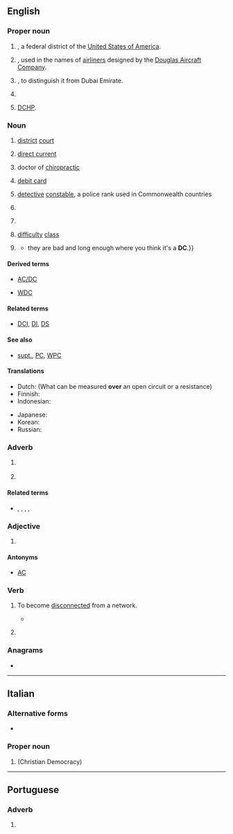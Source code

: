 {{also|dc|Dc|dC|d/c|D&C|D.C.|d.C.}}
==English==

===Proper noun===
{{en-proper noun}}

# {{initialism of|en|District of Columbia|nodot=1}}, a federal district of the [[United States of America]].
# {{lb|en|aviation}} {{initialism of|en||Douglas Commercial|nodot=1}}, used in the names of [[airliner]]s designed by the [[w:Douglas Aircraft Company|Douglas Aircraft Company]].
# {{initialism of|en|Dubai City|nodot=1}}, to distinguish it from Dubai Emirate.
# {{initialism of|en|[[w:Dreamcast|Dreamcast]]}}
# {{init of|en|{{w|Dictionary of Canadianisms on Historical Principles}}|dot=;}} [[DCHP]].

===Noun===
{{en-noun|~}}

# {{lb|en|legal}} [[district]] [[court]]
# {{lb|en|electrical}} [[direct current]]
# {{lb|en|degree}} doctor of [[chiropractic]]
# {{lb|en|banking}} [[debit card]]
# {{lb|en|law enforcement}} [[detective]] [[constable]], a police rank used in Commonwealth countries
# {{lb|en|UK|pensions}} {{initialism of|en|defined contributions}}
# {{lb|en|computing|Microsoft Windows}} {{initialism of|en|{{w|device context}}}}
# {{lb|en|role-playing games}} [[difficulty]] [[class]]
# {{lb|en|computing}} {{initialism of|en|disconnection}}
#* {{quote-newsgroup|1=en|date=Feb 6, 2012|author="u n risr@optonline.net IYM"|title=Re: Random DC to Login since patch|newsgroup=alt.games.warcraft|url=https://groups.google.com/g/alt.games.warcraft/c/oArn23E-vgI/m/oSPOj02jE9kJ|text=I am getting huge lag spikes {{...}} they are bad and long enough where you think it's a '''DC'''.}}

====Derived terms====
* [[AC/DC]]
* {{sense|law enforcement}} [[WDC]]

====Related terms====
* {{sense|law enforcement}} [[DCI]], [[DI]], [[DS]]

====See also====
* {{sense|law enforcement}} [[supt.]], [[PC]], [[WPC]]

====Translations====
{{trans-top|direct current}}
* Dutch: {{t|nl|gelijkspanning}} (What can be measured '''over''' an open circuit or a resistance)
* Finnish: {{t+|fi|tasavirta}}
* Indonesian: {{t|id|[[arus]] [[arah|searah]]}}
{{trans-mid}}
* Japanese: {{t+|ja|直流|tr=ちょくりゅう, chokuryū}}
* Korean: {{t|ko|직류(直流)}}
* Russian: {{t+|ru|постоя́нный ток|m}}
{{trans-bottom}}

===Adverb===
{{head|en|adverb}}

# {{lb|en|music}} {{init of|en|[[da capo]]}}
# {{lb|en|dance}} {{initialism of|en|[[diagonally]] to the [[center]]}}

====Related terms====
* {{sense|diagonally to the center}} {{l|en|BDC}}, {{l|en|BDW}}, {{l|en|DW}}, {{l|en|FDC}}, {{l|en|FDW}}

===Adjective===
{{en-adj|-}}

# {{lb|en|video coding}} {{init of|en|[[direct]] [[coded]]}}

====Antonyms====
* {{sense|electrical}} [[AC]]

===Verb===
{{head|en|verb}}

# {{lb|en|computing}} To become [[disconnected]] from a network. 
#* {{quote-newsgroup|1=en|date=Feb 3, 2012|author="ToolPackinMama"|title=Random DC to Login since patch|newsgroup=alt.games.warcraft|url=https://groups.google.com/g/alt.games.warcraft/c/oArn23E-vgI/m/q696T1CYvrUJ|text=Since the patch I have been randomly '''DCing''' and it's at times completely game-breaking. For example,just now my Paladin was questing in Thou Needles, and I '''DC'd''' several times within a few minutes.}}
# {{lb|en|medicine}} {{abbreviation of|en|discontinue}}
#: {{ux|en|med '''dc'd'''}}

===Anagrams===
* {{anagrams|en|a=cd|C&D|C.D.|CD|cD}}

{{topics|en|Microsoft|United States|Washington, D.C.}}

----

==Italian==

===Alternative forms===
* {{alter|it|D.C.}}

===Proper noun===
{{it-proper noun|f}}

# {{initialism of|it|[[Democrazia Cristiana]]|nodot=1}} (Christian Democracy)

----

==Portuguese==

===Adverb===
{{pt-adv|-}}

# {{l|en|AD}} {{gloss|after the birth of Christ}}